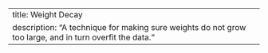 ---
title: Weight Decay
description: "A technique for making sure weights do not grow too large, and in turn overfit the data."
---